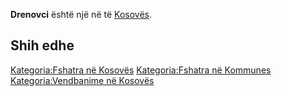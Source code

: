 {{Fshat në 
 | Emri                = Drenovci
 | EmriAlt                = 
 | NAME_SHORT_FORM=      
 | NAME_GENERIC=      
 | NAME_SORT_NAME_RO=      DRENOVCI
 | FULL_NAME_RO = Drenovci
 | FULL_NAME_ND_RO=Drenovci
 | SORT_NAME_RG=DRENOVCI
 | FULL_NAME_RG=Drenovci
 | FULL_NAME_ND_RG=Drenovci
 | SRP_NAME_SHORT_FORM=      
 | SRP_NAME_GENERIC=      
 | SRP_NAME_SORT_NAME_RO=      
 | SRP_FULL_NAME_RO = 
 | SRP_FULL_NAME_ND_RO=
 | SRP_SORT_NAME_RG=
 | SRP_FULL_NAME_RG=
 | SRP_FULL_NAME_ND_RG=
 | Emri (Rasa dhanore) = 
 | Figura              = 
 | Shteti              = Kosovo
 | Komuna              = 
 | Kodi postar         = 
 | Sipërfaqja          = 

 | Popullsia           = 

 | Regj. i popullsisë  = 
 | Dend. e popullsisë  = 
 | Faqja zyrtare       = 
 <!--- Koordinatat ----> 
 | Gjerësia            = 42.518611
 | Gjatësia            = 21.600556
 | Lartësia            = 
}}
'''Drenovci''' është një [[]] në [[]] të [[Kosovës]].

<!-- == Gjeografia == -->
<!-- == Historia == -->
<!-- == Demografia == -->
== Shih edhe ==
{{Komuna }}
{{Kosovo-Administrata-Cung}}

[[Kategoria:Fshatra në Kosovës]]
[[Kategoria:Fshatra në Kommunes ]]
[[Kategoria:Vendbanime në Kosovës]]